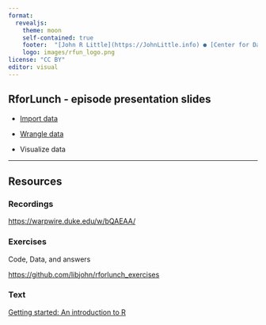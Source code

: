 ```yaml
---
format: 
  revealjs:
    theme: moon
    self-contained: true  
    footer:  "[John R Little](https://JohnLittle.info) ● [Center for Data & Visualization Sciences](https://library.duke.edu/data/) ● [CC BY 4.0](https://creativecommons.org/licenses/by/4.0/)"
    logo: images/rfun_logo.png
license: "CC BY"
editor: visual
---
```


## RforLunch - episode presentation slides

-   [Import data](https://libjohn.github.io/rforlunch_exercises/slides/slides_import-data.html)

-   [Wrangle data](https://libjohn.github.io/rforlunch_exercises/slides/slides_data-wrangling_dplyr.html)

-   Visualize data


--- 

## Resources

### Recordings

[https://warpwire.duke.edu/w/bQAEAA/](https://warpwire.duke.edu/w/bQAEAA/)

### Exercises

Code, Data, and answers 

[https://github.com/libjohn/rforlunch_exercises](https://github.com/libjohn/rforlunch_exercises)

### Text

[Getting started:  An introduction to R](https://intro2r.library.duke.edu/)